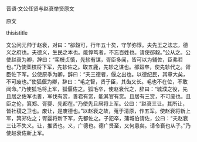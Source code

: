 


晋语·文公任贤与赵衰举贤原文

原文

thisistitle

文公问元帅于赵衰，对曰：“郤縠可，行年五十矣，守学弥惇。夫先王之法志，德义之府也。夫德义，生民之本也。能惇笃者，不忘百姓也。请使郤縠。”公从之。公使赵衰为卿，辞曰：“栾枝贞慎，先轸有谋，胥臣多闻，皆可以为辅佐，臣弗若也。”乃使栾枝将下军，先轸佐之。取五鹿，先轸之谋也。郤縠卒，使先轸代之。胥臣佐下军。公使原季为卿，辞曰：“夫三德者，偃之出也。以德纪民，其章大矣，不可废也。”使狐偃为卿，辞曰：“毛之智，贤于臣，其齿又长。毛也不在位，不敢闻命。”乃使狐毛将上军，狐偃佐之。狐毛卒，使赵衰代之，辞曰：“城濮之役，先且居之佐军也善，军伐有赏，善君有赏，能其官有赏。且居有三赏，不可废也。且臣之伦，箕郑、胥婴、先都在。”乃使先且居将上军。公曰：“赵衰三让。其所让，皆社稷之卫也。废让，是废德也。”以赵衰之故，蒐于清原，作五军。使赵衰将新上军，箕郑佐之；胥婴将新下军，先都佐之。子犯卒，蒲城伯请佐，公曰：“夫赵衰三让不失义。让，推贤也。义，广德也。德广贤至，又何患矣。请令衰也从子。”乃使赵衰佐新上军。

